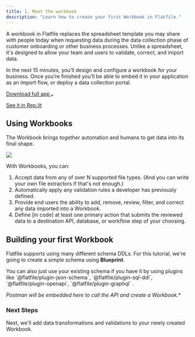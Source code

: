 ```yaml
---
title: 1. Meet the workbook
description: "Learn how to create your first Workbook in Flatfile."
---
```

A workbook in Flatfile replaces the spreadsheet template you may share 
with people today when requesting data during the data collection phase 
of customer onboarding or other business processes. Unlike a spreadsheet, 
it's designed to allow your team and users to validate, correct, and import data.


In the next 15 minutes, you’ll design and configure a workbook 
for your business. Once you’re finished you’ll be able to embed it in your application 
as an import flow, or deploy a data collection portal.



<a target="#hello" class="group px-4 py-1.5 relative inline-flex items-center rounded-full shadow-sm text-sm font-medium" 
href="#hello">
    <span class="absolute inset-0 bg-primary-dark rounded-full group-hover:opacity-[0.9]"></span>
    <span class="z-10 mr-2 text-white">Download full app</span>
    <svg width="6" height="3" class="h-2 overflow-visible -rotate-90 text-white" aria-hidden="true"><path d="M0 0L3 3L6 0" fill="none" stroke="currentColor" stroke-width="1.5" stroke-linecap="round"></path></svg>
</a>

<a href="https://stackblitz.com/edit/flatfile-typescript-sdk-pgxzgt?file=app.ts" class="font-medium hover:text-primary dark:hover:text-primary-light py-1.5 mx-4">See it in Rep.lit</a>


## Using Workbooks

The Workbook brings together automation and humans to get data into its final shape. 

<img src="../images/quickstart/workbook.png" caption="The Flatfile Workbook"/>

With Workbooks, you can:
1. Accept data from any of over N supported file types. (And you can write your own file extractors if that's not enough.)
2. Automatically apply any validation rules a developer has previously defined.
3. Provide end users the ability to add, remove, review, filter, and correct any data imported into a Workbook.
4. Define [in code] at least one primary action that submits the reviewed data to a destination API, database, or workflow step of your choosing.


## Building your first Workbook

Flatfile supports using many different schema DDLs. For this tutorial, we're going to create a 
simple schema using <Tooltip tip="Learn more about Blueprint">**Blueprint**</Tooltip>.

<Info>
  You can also just use your existing schema if you have it by using plugins like 
  `@flatfile/plugin-json-schema`, `@flatfile/plugin-sql-ddl`, `@flatfile/plugin-openapi`, `@flatfile/plugin-graphql` .
</Info>

*Postman will be embedded here to call the API and create a Workbook.**

### Next Steps
Next, we'll add data transformations and validations to your newly created Workbook. 

